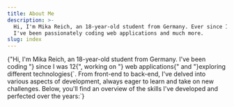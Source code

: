 ```yaml
---
title: About Me
description: >-
  Hi, I'm Mika Reich, an 18-year-old student from Germany. Ever since I was 12,
  I've been passionately coding web applications and much more.
slug: index
---
```


<HeroSection />

<TextLarge>
  {"Hi, I'm Mika Reich, an 18-year-old student from Germany. I've been coding "}
  <Underline>since I was 12</Underline>{", working on "}<Underline>
    web applications</Underline>{" and "}<Underline>exploring different technologies</Underline>{`. From
  front-end to back-end, I've delved into various aspects of development, always
  eager to learn and take on new challenges. Below, you'll find an overview of the
  skills I've developed and perfected over the years:`}
</TextLarge>

<AllSkills />

